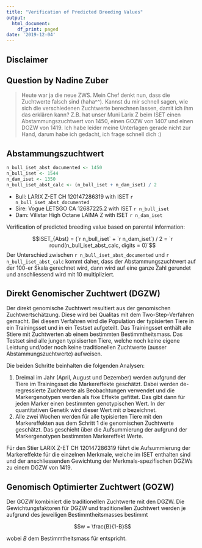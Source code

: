 ```yaml
---
title: "Verification of Predicted Breeding Values"
output:
  html_document:
    df_print: paged
date: '2019-12-04'
---
```


## Disclaimer


## Question by Nadine Zuber

> Heute war ja die neue ZWS. Mein Chef denkt nun, dass die Zuchtwerte falsch sind (haha^^). Kannst du mir schnell sagen, wie sich die verschiedenen Zuchtwerte berechnen lassen, damit ich ihm das erklären kann?
Z.B. hat unser Muni Larix Z beim ISET einen Abstammungszuchtwert von 1450, einen GOZW von 1407 und einen DOZW von 1419. Ich habe leider meine Unterlagen gerade nicht zur Hand, darum habe ich gedacht, ich frage schnell dich :)


## Abstammungszuchtwert
```r
n_bull_iset_abst_documented <- 1450
n_bull_iset <- 1544
n_dam_iset <- 1350
n_bull_iset_abst_calc <- (n_bull_iset + n_dam_iset) / 2
```

* Bull: LARIX Z-ET 	CH 120147286319 with ISET 	`r n_bull_iset_abst_documented`
* Sire: Vogue LETSGO 	CA 12687225.2 with ISET 	`r n_bull_iset` 	
* Dam: Villstar High Octane LAIMA Z with ISET 	`r n_dam_iset`

Verification of predicted breeding value based on parental information:

$$ISET_{Abst} = (`r n_bull_iset` + `r n_dam_iset`) / 2 = `r round(n_bull_iset_abst_calc, digits = 0)`$$
Der Unterschied zwischen `r n_bull_iset_abst_documented` und `r n_bull_iset_abst_calc` kommt daher, dass der Abstammungszuchtwert auf der 100-er Skala gerechnet wird, dann wird auf eine ganze Zahl gerundet und anschliessend wird mit 10 multipliziert. 


## Direkt Genomischer Zuchtwert (DGZW)
Der direkt genomische Zuchtwert resultiert aus der genomischen Zuchtwertschätzung. Diese wird bei Qualitas mit dem Two-Step-Verfahren gemacht. Bei diesem Verfahren wird die Population der typisierten Tiere in ein Trainingsset und in ein Testset aufgeteilt. Das Trainingsset enthält alle Stiere mit Zuchtwerten ab einem bestimmten Bestimmtheitsmass. Das Testset sind alle jungen typisiserten Tiere, welche noch keine eigene Leistung und/oder noch keine traditionellen Zuchtwerte (ausser Abstammungszuchtwerte) aufweisen. 

Die beiden Schritte beinhalten die folgenden Analysen:

1. Dreimal im Jahr (April, August und Dezember) werden aufgrund der Tiere im Trainingsset die Markereffekte geschätzt. Dabei werden de-regressierte Zuchtwerte als Beobachtungen verwendet und die Markergenotypen werden als fixe Effekte gefittet. Das gibt dann für jeden Marker einen bestimmten genotypischen Wert. In der quantitativen Genetik wird dieser Wert mit $a$ bezeichnet.
2. Alle zwei Wochen werden für alle typisierten Tiere mit den Markereffekten aus dem Schritt 1 die genomischen Zuchtwerte geschätzt. Das geschieht über die Aufsummierung der aufgrund der Markergenotypen bestimmten Markereffekt Werte.

Für den Stier LARIX Z-ET 	CH 120147286319 führt die Aufsummierung der Markereffekte für die einzelnen Merkmale, welche im ISET enthalten sind und der anschliessenden Gewichtung der Merkmals-spezifischen DGZWs zu einem DGZW von 1419. 


## Genomisch Optimierter Zuchtwert (GOZW)
Der GOZW kombiniert die traditionellen Zuchtwerte mit den DGZW. Die Gewichtungsfaktoren für DGZW und traditionellen Zuchtwert werden je aufgrund des jeweiligen Bestimmtheitsmasses bestimmt

$$w = \frac{B}{1-B}$$

wobei $B$ dem Bestimmtheitsmass für entspricht.

